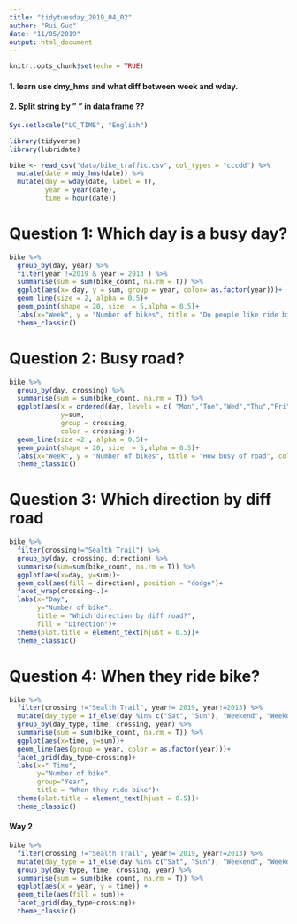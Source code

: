 ```yaml
---
title: "tidytuesday_2019_04_02"
author: "Rui Guo"
date: "11/05/2019"
output: html_document
---
```


```r
knitr::opts_chunk$set(echo = TRUE)
```
#### 1. learn use dmy_hms and what diff between week and wday.


#### 2. Split string by " " in data frame ??

```r
Sys.setlocale("LC_TIME", "English")

library(tidyverse)
library(lubridate)

bike <- read_csv("data/bike_traffic.csv", col_types = "cccdd") %>% 
  mutate(date = mdy_hms(date)) %>% 
  mutate(day = wday(date, label = T),
         year = year(date),
         time = hour(date))
```


# Question 1: Which day is a busy day?


```r
bike %>% 
  group_by(day, year) %>% 
  filter(year !=2019 & year!= 2013 ) %>% 
  summarise(sum = sum(bike_count, na.rm = T)) %>% 
  ggplot(aes(x= day, y = sum, group = year, color= as.factor(year)))+
  geom_line(size = 2, alpha = 0.5)+
  geom_point(shape = 20, size  = 5,alpha = 0.5)+
  labs(x="Week", y = "Number of bikes", title = "Do people like ride bike now?", color = "Year")+
  theme_classic()
```
  
# Question 2: Busy road?


```r
bike %>% 
  group_by(day, crossing) %>% 
  summarise(sum = sum(bike_count, na.rm = T)) %>% 
  ggplot(aes(x = ordered(day, levels = c( "Mon","Tue","Wed","Thu","Fri","Sat","Sun")), 
             y=sum, 
             group = crossing, 
             color = crossing))+
  geom_line(size =2 , alpha = 0.5)+
  geom_point(shape = 20, size  = 5,alpha = 0.5)+
  labs(x="Week", y = "Number of bikes", title = "How busy of road", color = "Road")+
  theme_classic()
```


# Question 3: Which direction by diff road


```r
bike %>% 
  filter(crossing!="Sealth Trail") %>% 
  group_by(day, crossing, direction) %>% 
  summarise(sum=sum(bike_count, na.rm = T)) %>% 
  ggplot(aes(x=day, y=sum))+
  geom_col(aes(fill = direction), position = "dodge")+
  facet_wrap(crossing~.)+
  labs(x="Day", 
       y="Number of bike",
       title = "Which direction by diff road?",
       fill = "Direction")+
  theme(plot.title = element_text(hjust = 0.5))+
  theme_classic()
```

# Question 4: When they ride bike?
  

```r
bike %>% 
  filter(crossing !="Sealth Trail", year!= 2019, year!=2013) %>% 
  mutate(day_type = if_else(day %in% c("Sat", "Sun"), "Weekend", "Weekday")) %>% 
  group_by(day_type, time, crossing, year) %>% 
  summarise(sum = sum(bike_count, na.rm = T)) %>% 
  ggplot(aes(x=time, y=sum))+
  geom_line(aes(group = year, color = as.factor(year)))+
  facet_grid(day_type~crossing)+
  labs(x=" Time",
       y="Number of bike",
       group="Year",
       title = "When they ride bike")+
  theme(plot.title = element_text(hjust = 0.5))+
  theme_classic()
```

#### Way 2


```r
bike %>% 
  filter(crossing !="Sealth Trail", year!= 2019, year!=2013) %>% 
  mutate(day_type = if_else(day %in% c("Sat", "Sun"), "Weekend", "Weekday")) %>% 
  group_by(day_type, time, crossing, year) %>% 
  summarise(sum = sum(bike_count, na.rm = T)) %>% 
  ggplot(aes(x = year, y = time)) + 
  geom_tile(aes(fill = sum))+
  facet_grid(day_type~crossing)+
  theme_classic()
```

  
